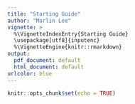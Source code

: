 ```yaml
---
title: "Starting Guide"
author: "Marlin Lee"
vignette: >
  %\VignetteIndexEntry{Starting Guide}
  \usepackage[utf8]{inputenc}
  %\VignetteEngine{knitr::rmarkdown}
output:
  pdf_document: default
  html_document: default
urlcolor: blue
---
```


```r
knitr::opts_chunk$set(echo = TRUE)
```

```r

```